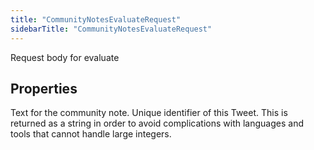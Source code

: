 ```yaml
---
title: "CommunityNotesEvaluateRequest"
sidebarTitle: "CommunityNotesEvaluateRequest"
---
```


Request body for evaluate

## Properties

<ResponseField name="noteText" type="string">
Text for the community note.
</ResponseField>





<ResponseField name="postId" type="string">
Unique identifier of this Tweet. This is returned as a string in order to avoid complications with languages and tools that cannot handle large integers.
</ResponseField>



